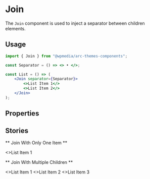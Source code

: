 

<Meta title="Components/Join" component={Join} />


# Join

The `Join` component is used to inject a separator between children elements.

## Usage

```jsx
import { Join } from "@wpmedia/arc-themes-components";

const Separator = () => <> • </>;

const List = () => (
	<Join separator={Separator}>
		<>List Item 1</>
		<>List Item 2</>
	</Join>
);
```

## Properties

<ArgsTable of={Join} />

## Stories

** Join With Only One Item **

<Canvas>
	<Story name="Join With Only One Item">
		<Join separator={Separator}>
			<>List Item 1</>
		</Join>
	</Story>
</Canvas>

** Join With Multiple Children **

<Canvas>
	<Story name="Join With Multiple Children">
		<Join separator={Separator}>
			<>List Item 1</>
			<>List Item 2</>
			<>List Item 3</>
		</Join>
	</Story>
</Canvas>
